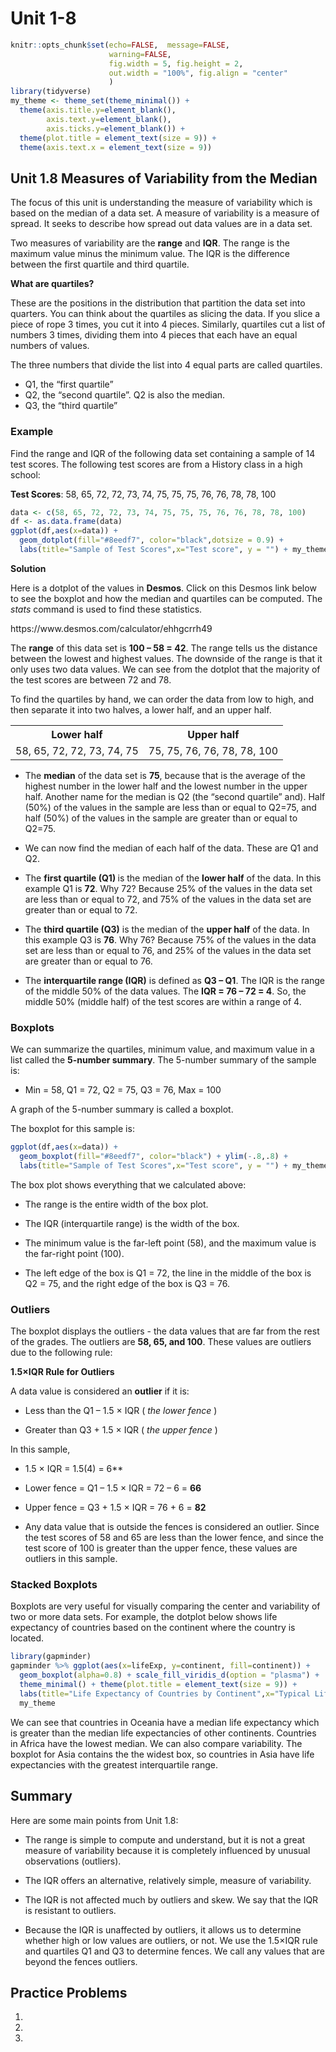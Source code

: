 # Unit 1-8 {-}

```r
knitr::opts_chunk$set(echo=FALSE,  message=FALSE, 
                      warning=FALSE, 
                      fig.width = 5, fig.height = 2,
                      out.width = "100%", fig.align = "center"
                      )
library(tidyverse)
my_theme <- theme_set(theme_minimal()) +
  theme(axis.title.y=element_blank(),
        axis.text.y=element_blank(),
        axis.ticks.y=element_blank()) +
  theme(plot.title = element_text(size = 9)) +
  theme(axis.text.x = element_text(size = 9))

```

## Unit 1.8 Measures of Variability from the Median {-}

The focus of this unit is understanding the measure of variability which is based on the median of a data set. A measure of variability is a measure of spread. It seeks to describe how spread out data values are in a data set.

Two measures of variability are the **range** and **IQR**. The range is the maximum value minus the minimum value. The IQR is the difference between the first quartile and third quartile.

**What are quartiles?**

These are the positions in the distribution that partition the data set into quarters. You can think about the quartiles as slicing the data. If you slice a piece of rope 3 times, you cut it into 4 pieces.
Similarly, quartiles cut a list of numbers 3 times, dividing them into 4 pieces that each have an equal numbers of values. 

The three numbers that divide the list into 4 equal parts are called quartiles.

- Q1, the "first quartile"
- Q2, the "second quartile". Q2 is also the median.
- Q3, the "third quartile"
 
### Example {-}

Find the range and IQR of the following data set containing a sample of 14 test scores. The following test scores are from a History class in a high school:

**Test Scores**: 58, 65, 72, 72, 73, 74, 75, 75, 75, 76, 76, 78, 78, 100

```r

data <- c(58, 65, 72, 72, 73, 74, 75, 75, 75, 76, 76, 78, 78, 100)
df <- as.data.frame(data)
ggplot(df,aes(x=data)) + 
  geom_dotplot(fill="#8eedf7", color="black",dotsize = 0.9) +
  labs(title="Sample of Test Scores",x="Test score", y = "") + my_theme

```

**Solution** 

Here is a dotplot of the values in **Desmos**.  Click on this Desmos link below to see the boxplot and how the median and quartiles can be computed.  The _stats_ command is used to find these statistics.

https://www.desmos.com/calculator/ehhgcrrh49

The **range** of this data set is **100 – 58 = 42**. The range tells us the distance between the lowest and highest values. The downside of the range is that it only uses two data values.
We can see from the dotplot that the majority of the test scores are between 72 and 78.

To find the quartiles by hand, we can order the data from low to high, and then separate it into two halves, a lower half, and an upper half.

<table>
  <tr>
    <th>Lower half</th>
    <th>Upper half</th>
  </tr>
  <tr>
    <td>58, 65, 72, 72, 73, 74, 75</td>
    <td>75, 75, 76, 76, 78, 78, 100</td>
  </tr>
</table>

- The **median** of the data set is **75**, because that is the average of the highest number in the lower half and the lowest number in the upper half. Another name for the median is Q2 (the "second quartile" and). Half (50%) of the values in the sample are less than or equal to Q2=75, and half (50%) of the values in the sample are greater than or equal to Q2=75.

- We can now find the median of each half of the data. These are Q1 and Q2.

- The **first quartile (Q1) ** is the median of the **lower half** of the data. In this example Q1 is **72**. Why 72? Because 25% of the values in the data set are less than or equal to 72, and 75% of the values in the data set are greater than or equal to 72.

- The **third quartile (Q3)** is the median of the **upper half** of the data. In this example Q3 is **76**. Why 76? Because 75% of the values in the data set are less than or equal to 76, and 25% of the values in the data set are greater than or equal to 76.

- The **interquartile range (IQR)** is defined as **Q3 – Q1**.  The IQR is the range of the middle 50% of the data values. The **IQR = 76 – 72 = 4**. So, the middle 50% (middle half) of the test scores are within a range of 4.

### Boxplots {-}

We can summarize the quartiles, minimum value, and maximum value in a list called the **5-number summary**. The 5-number summary of the sample is: 

- Min = 58, Q1 = 72, Q2 = 75, Q3 = 76, Max = 100

A graph of the 5-number summary is called a boxplot.

The boxplot for this sample is:

```r
ggplot(df,aes(x=data)) + 
  geom_boxplot(fill="#8eedf7", color="black") + ylim(-.8,.8) +
  labs(title="Sample of Test Scores",x="Test score", y = "") + my_theme

```


The box plot shows everything that we calculated above:

- The range is the entire width of the box plot.

- The IQR (interquartile range) is the width of the box.

- The minimum value is the far-left point (58), and the maximum value is the far-right point (100).

- The left edge of the box is Q1 = 72, the line in the middle of the box is Q2 = 75, and the right edge of the box is Q3 = 76.

### Outliers {-}

The boxplot displays the outliers - the data values that are far from the rest of the grades. The outliers are **58, 65, and 100**.
These values are outliers due to the following rule:

**1.5×IQR Rule for Outliers**

A data value is considered an **outlier** if it is:

- Less than the Q1 – 1.5 × IQR ( _the lower fence_ ) 

- Greater than Q3 + 1.5 × IQR ( _the upper fence_ ) 

In this sample, 

- 1.5 × IQR = 1.5(4) = 6**

- Lower fence = Q1 – 1.5 × IQR = 72 – 6 = **66**  

- Upper fence = Q3 + 1.5 × IQR = 76 + 6 = **82** 

- Any data value that is outside the fences is considered an outlier.  Since the test scores of 58 and 65 are less than the lower fence, and since the test score of 100 is greater than the upper fence, these values are outliers in this sample.

### Stacked Boxplots {-}

Boxplots are very useful for visually comparing the center and variability of two or more data sets.  For example, the dotplot below shows life expectancy of countries based on the continent where the country is located.

```r
library(gapminder)
gapminder %>% ggplot(aes(x=lifeExp, y=continent, fill=continent)) + 
  geom_boxplot(alpha=0.8) + scale_fill_viridis_d(option = "plasma") +
  theme_minimal() + theme(plot.title = element_text(size = 9)) +
  labs(title="Life Expectancy of Countries by Continent",x="Typical Life Expectancy (in years)", y = "") +
  my_theme
```
We can see that countries in Oceania have a median life expectancy which is greater than the median life expectancies of other continents.  Countries in Africa have the lowest median.  We can also compare variability.  The boxplot for Asia contains the the widest box, so countries in Asia have life expectancies with the greatest interquartile range.

## Summary {-}

Here are some main points from Unit 1.8:

- The range is simple to compute and understand, but it is not a great measure of variability because it is completely influenced by unusual observations (outliers).

- The IQR offers an alternative, relatively simple, measure of variability.

- The IQR is not affected much by outliers and skew. We say that the IQR is resistant to outliers.

- Because the IQR is unaffected by outliers, it allows us to determine whether high or low values are outliers, or not. We use the 1.5×IQR rule and quartiles Q1 and Q3 to determine fences. We call any values that are beyond the fences outliers.

## Practice Problems {-}

1.
2.
3.
